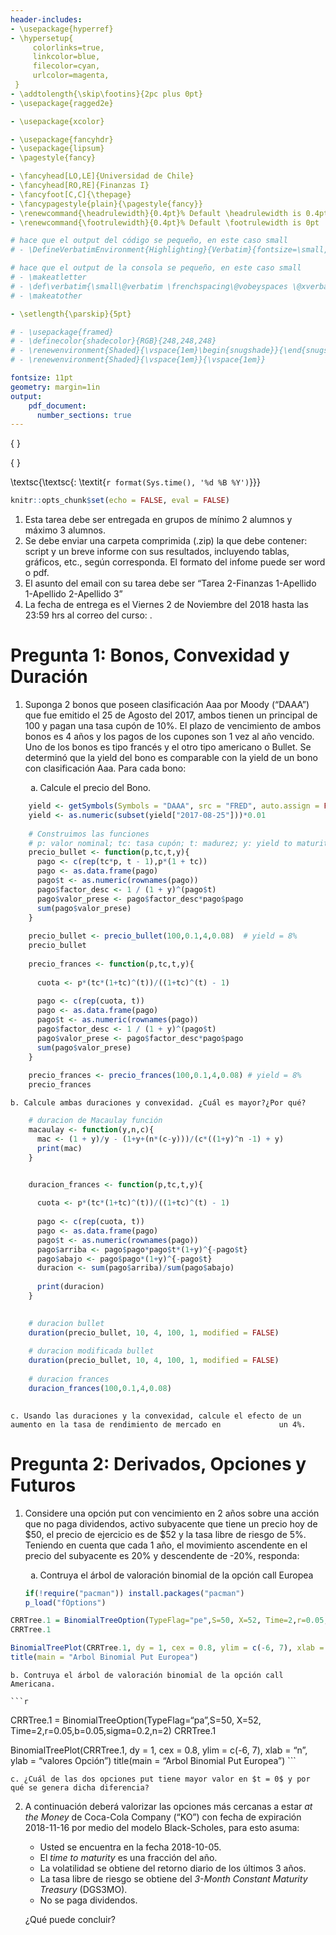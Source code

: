 ```yaml
---
header-includes:
- \usepackage{hyperref}
- \hypersetup{
     colorlinks=true,
     linkcolor=blue,
     filecolor=cyan,      
     urlcolor=magenta,
 }
- \addtolength{\skip\footins}{2pc plus 0pt}
- \usepackage{ragged2e}

- \usepackage{xcolor}

- \usepackage{fancyhdr}
- \usepackage{lipsum}
- \pagestyle{fancy}

- \fancyhead[LO,LE]{Universidad de Chile}
- \fancyhead[RO,RE]{Finanzas I}
- \fancyfoot[C,C]{\thepage}
- \fancypagestyle{plain}{\pagestyle{fancy}}
- \renewcommand{\headrulewidth}{0.4pt}% Default \headrulewidth is 0.4pt
- \renewcommand{\footrulewidth}{0.4pt}% Default \footrulewidth is 0pt

# hace que el output del código se pequeño, en este caso small
# - \DefineVerbatimEnvironment{Highlighting}{Verbatim}{fontsize=\small,commandchars=\\\{\}}

# hace que el output de la consola se pequeño, en este caso small
# - \makeatletter
# - \def\verbatim{\small\@verbatim \frenchspacing\@vobeyspaces \@xverbatim}
# - \makeatother

- \setlength{\parskip}{5pt}

# - \usepackage{framed}
# - \definecolor{shadecolor}{RGB}{248,248,248}
# - \renewenvironment{Shaded}{\vspace{1em}\begin{snugshade}}{\end{snugshade}\vspace{0.25em}}
# - \renewenvironment{Shaded}{\vspace{1em}}{\vspace{1em}}

fontsize: 11pt
geometry: margin=1in
output: 
    pdf_document:
      number_sections: true
---
```


\begin{center}
			%\vspace{1cm}
			\includegraphics[width=1cm]{logo.jpg}\\
			\large{\textbf{ENFIN415}}\\
			\LARGE{\textbf{Finanzas I}}\\
			\textsc{Tarea 2}\\
			\smallskip
\end{center}

\small{ \noindent \textsc{\textbf{Profesor}: \textit{Erwin Hansen S.}}}

\small{ \noindent \textsc{\textbf{Ayudantes}: \textit{Ignacio Benavides, Gabriel Cabrera, Boris Pasten, Sebastián Piña y Ewald Stark}}} 

\textsc{\textsc{\textbf{Fecha}: \textit{`r format(Sys.time(), '%d %B %Y')`}}}

\vspace{0.1cm}


```r
knitr::opts_chunk$set(echo = FALSE, eval = FALSE)
```

\noindent\rule{\textwidth}{0.5pt}

\vspace{-2pt}

\begin{center}
\textbf{Instrucciones}
\end{center}

1.	Esta tarea debe ser entregada en grupos de mínimo 2 alumnos y máximo 3 alumnos. 
2.	Se debe enviar una carpeta comprimida (.zip) la que debe contener: script y un breve informe con sus resultados, incluyendo tablas, gráficos, etc., según corresponda.  El formato del infome puede ser word o pdf.
3.  El asunto del email con su tarea debe ser "Tarea 2-Finanzas 1-Apellido 1-Apellido 2-Apellido 3"
4.	La fecha de entrega es el Viernes 2 de Noviembre del 2018 hasta las 23:59 hrs al correo del curso: \href{mailto:finance.hansen@gmail.com}{finance.hansen@gmail.com}. 

\vspace{-10pt}

\noindent\rule{\textwidth}{0.5pt}

\vspace{-2pt}

# Pregunta 1: Bonos, Convexidad y Duración {-}

1. Suponga 2 bonos que poseen clasificación Aaa por Moody ("DAAA") que fue emitido el 25 de Agosto del 2017, ambos tienen un principal de 100 y pagan una tasa cupón de 10\%. El plazo de vencimiento de ambos bonos es 4 años y los pagos de los cupones son 1 vez al año vencido. Uno de los bonos es tipo francés y el otro tipo americano o Bullet. Se determinó que la yield del bono es comparable con la yield de un bono con clasificación Aaa. Para cada bono: \vspace{5pt}


    a. Calcule el precio del Bono.
    
```r
    yield <- getSymbols(Symbols = "DAAA", src = "FRED", auto.assign = FALSE)
    yield <- as.numeric(subset(yield["2017-08-25"]))*0.01
    
    # Construimos las funciones 
    # p: valor nominal; tc: tasa cupón; t: madurez; y: yield to maturity
    precio_bullet <- function(p,tc,t,y){
      pago <- c(rep(tc*p, t - 1),p*(1 + tc))
      pago <- as.data.frame(pago)
      pago$t <- as.numeric(rownames(pago))
      pago$factor_desc <- 1 / (1 + y)^(pago$t)
      pago$valor_prese <- pago$factor_desc*pago$pago
      sum(pago$valor_prese)
    }
    
    precio_bullet <- precio_bullet(100,0.1,4,0.08)  # yield = 8%
    precio_bullet 
    
    precio_frances <- function(p,tc,t,y){
      
      cuota <- p*(tc*(1+tc)^(t))/((1+tc)^(t) - 1)
      
      pago <- c(rep(cuota, t))
      pago <- as.data.frame(pago)
      pago$t <- as.numeric(rownames(pago))
      pago$factor_desc <- 1 / (1 + y)^(pago$t)
      pago$valor_prese <- pago$factor_desc*pago$pago
      sum(pago$valor_prese)
    }
    
    precio_frances <- precio_frances(100,0.1,4,0.08) # yield = 8% 
    precio_frances
```
    
    
    b. Calcule ambas duraciones y convexidad. ¿Cuál es mayor?¿Por qué?

```r
    # duracion de Macaulay función
    macaulay <- function(y,n,c){
      mac <- (1 + y)/y - (1+y+(n*(c-y)))/(c*((1+y)^n -1) + y)
      print(mac)
    }


    duracion_frances <- function(p,tc,t,y){
      
      cuota <- p*(tc*(1+tc)^(t))/((1+tc)^(t) - 1)
      
      pago <- c(rep(cuota, t))
      pago <- as.data.frame(pago)
      pago$t <- as.numeric(rownames(pago))
      pago$arriba <- pago$pago*pago$t*(1+y)^{-pago$t}
      pago$abajo <- pago$pago*(1+y)^{-pago$t}
      duracion <- sum(pago$arriba)/sum(pago$abajo)
      
      print(duracion)
    }

    
    # duracion bullet
    duration(precio_bullet, 10, 4, 100, 1, modified = FALSE)
    
    # duracion modificada bullet
    duration(precio_bullet, 10, 4, 100, 1, modified = FALSE)
    
    # duracion frances
    duracion_frances(100,0.1,4,0.08)
    
```
    
    c. Usando las duraciones y la convexidad, calcule el efecto de un aumento en la tasa de rendimiento de mercado en             un 4%.

    
# Pregunta 2: Derivados, Opciones y Futuros {-}


1. Considere una opción put con vencimiento en 2 años sobre una acción que no paga dividendos, activo subyacente que tiene un precio hoy de \$50, el precio de ejercicio es de $52 y la tasa libre de riesgo de 5\%. Teniendo en cuenta que cada 1 año, el movimiento ascendente en el precio del subyacente es 20\% y descendente de -20\%, responda: \vspace{5pt}

    a. Contruya el árbol de valoración binomial de la opción call Europea
    
    ```r
if(!require("pacman")) install.packages("pacman")
p_load("fOptions")
```

```r
CRRTree.1 = BinomialTreeOption(TypeFlag="pe",S=50, X=52, Time=2,r=0.05,b=0.05,sigma=0.2,n=2)
CRRTree.1

BinomialTreePlot(CRRTree.1, dy = 1, cex = 0.8, ylim = c(-6, 7), xlab = "n", ylab = "valores Opción") 
title(main = "Arbol Binomial Put Europea")
```
    
    b. Contruya el árbol de valoración binomial de la opción call Americana.
    
    ```r
CRRTree.1 = BinomialTreeOption(TypeFlag="pa",S=50, X=52, Time=2,r=0.05,b=0.05,sigma=0.2,n=2)
CRRTree.1

BinomialTreePlot(CRRTree.1, dy = 1, cex = 0.8, ylim = c(-6, 7), xlab = "n", ylab = "valores Opción") 
title(main = "Arbol Binomial Put Europea")
```

    c. ¿Cuál de las dos opciones put tiene mayor valor en $t = 0$ y por qué se genera dicha diferencia?



2. A continuación deberá valorizar las opciones  más cercanas a estar *at the Money* de Coca-Cola Company ("KO") con fecha de expiración 2018-11-16 por medio del modelo Black-Scholes, para esto asuma: \vspace{5pt}

    - Usted se encuentra en la fecha 2018-10-05.
    - El *time to maturity* es una fracción del año.
    - La volatilidad se obtiene del retorno diario de los últimos 3 años\footnote{Multiplique por $\sqrt{252}$ para anualizar.}. 
    - La tasa libre de riesgo se obtiene del *3-Month Constant Maturity Treasury* (DGS3MO).
    - No se paga dividendos. 
    
    \vspace{10pt}
    
    ¿Qué puede concluir?
    
